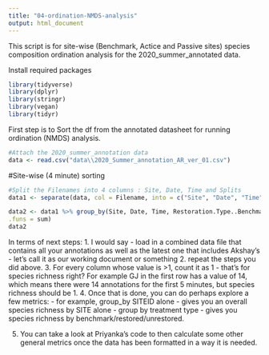 ```yaml
---
title: "04-ordination-NMDS-analysis"
output: html_document
---
```


This script is for site-wise (Benchmark, Actice and Passive sites) species composition ordination analysis for the 2020_summer_annotated data.


Install required packages
```r
library(tidyverse)
library(dplyr)
library(stringr)
library(vegan)
library(tidyr)
```

First step is to Sort the df from the annotated datasheet for running ordination (NMDS) analysis.

```r
#Attach the 2020_summer_annotation data 
data <- read.csv("data\\2020_Summer_annotation_AR_ver_01.csv")
```


#Site-wise (4 minute) sorting 
```r
#Split the Filenames into 4 columns : Site, Date, Time and Splits   
data1 <- separate(data, col = Filename, into = c("Site", "Date", "Time", "Splits"), sep = "_")

data2 <- data1 %>% group_by(Site, Date, Time, Restoration.Type..Benchmark.Active.Passive.) %>% summarise_at(.vars = vars(c("IP":"ISO")),
.funs = sum)
data2

```

In terms of next steps:
1. I would say - load in a combined data file that contains all your annotations as well as the latest one that includes Akshay's - let's call it as our working document or something
2. repeat the steps you did above.
3. For every column whose value is >1, count it as 1 - that's for species richness right? For example GJ in the first row has a value of 14, which means there were 14 annotations for the first 5 minutes, but species richness should be 1. 
4. Once that is done, you can do perhaps explore a few metrics:
- for example, group_by SITEID alone - gives you an overall species richness by SITE alone
- group by treatment type - gives you species richness by benchmark/restored/unrestored.

5. You can take a look at Priyanka's code to then calculate some other general metrics once the data has been formatted in a way it is needed. 


